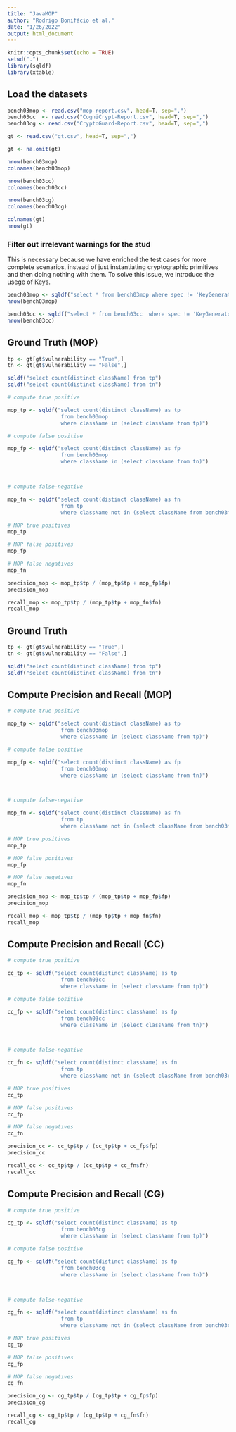 ```yaml
---
title: "JavaMOP"
author: "Rodrigo Bonifácio et al."
date: "1/26/2022"
output: html_document
---
```


```r
knitr::opts_chunk$set(echo = TRUE)
setwd(".")
library(sqldf)
library(xtable)
```

## Load the datasets

```r
bench03mop <- read.csv("mop-report.csv", head=T, sep=",")
bench03cc  <- read.csv("CogniCrypt-Report.csv", head=T, sep=",")
bench03cg <- read.csv("CryptoGuard-Report.csv", head=T, sep=",")

gt <- read.csv("gt.csv", head=T, sep=",")

gt <- na.omit(gt)

nrow(bench03mop)
colnames(bench03mop)

nrow(bench03cc)
colnames(bench03cc)

nrow(bench03cg)
colnames(bench03cg)

colnames(gt)
nrow(gt)
```

### Filter out irrelevant warnings for the stud

This is necessary because we have enriched the test cases for more complete scenarios, instead of just instantiating cryptographic primitives and then doing nothing with them. To solve this issue, we introduce the usege of Keys. 

```r
bench03mop <- sqldf("select * from bench03mop where spec != 'KeyGeneratorSpec'")
nrow(bench03mop)

bench03cc <- sqldf("select * from bench03cc  where spec != 'KeyGeneratorSpec'")
nrow(bench03cc)

```



## Ground Truth (MOP)

```r
tp <- gt[gt$vulnerability == "True",]
tn <- gt[gt$vulnerability == "False",]

sqldf("select count(distinct className) from tp")
sqldf("select count(distinct className) from tn")

# compute true positive 

mop_tp <- sqldf("select count(distinct className) as tp
                 from bench03mop 
                 where className in (select className from tp)")

# compute false positive 

mop_fp <- sqldf("select count(distinct className) as fp
                 from bench03mop 
                 where className in (select className from tn)")



# compute false-negative  

mop_fn <- sqldf("select count(distinct className) as fn
                 from tp 
                 where className not in (select className from bench03mop)")

# MOP true positives
mop_tp

# MOP false positives
mop_fp

# MOP false negatives
mop_fn

precision_mop <- mop_tp$tp / (mop_tp$tp + mop_fp$fp)
precision_mop

recall_mop <- mop_tp$tp / (mop_tp$tp + mop_fn$fn)
recall_mop
```

## Ground Truth 

```r
tp <- gt[gt$vulnerability == "True",]
tn <- gt[gt$vulnerability == "False",]

sqldf("select count(distinct className) from tp")
sqldf("select count(distinct className) from tn")
```

## Compute Precision and Recall (MOP)

```r

# compute true positive 

mop_tp <- sqldf("select count(distinct className) as tp
                 from bench03mop 
                 where className in (select className from tp)")

# compute false positive 

mop_fp <- sqldf("select count(distinct className) as fp
                 from bench03mop 
                 where className in (select className from tn)")



# compute false-negative  

mop_fn <- sqldf("select count(distinct className) as fn
                 from tp 
                 where className not in (select className from bench03mop)")

# MOP true positives
mop_tp

# MOP false positives
mop_fp

# MOP false negatives
mop_fn

precision_mop <- mop_tp$tp / (mop_tp$tp + mop_fp$fp)
precision_mop

recall_mop <- mop_tp$tp / (mop_tp$tp + mop_fn$fn)
recall_mop
```

## Compute Precision and Recall (CC)

```r

# compute true positive 

cc_tp <- sqldf("select count(distinct className) as tp
                 from bench03cc 
                 where className in (select className from tp)")

# compute false positive 

cc_fp <- sqldf("select count(distinct className) as fp
                 from bench03cc
                 where className in (select className from tn)")



# compute false-negative  

cc_fn <- sqldf("select count(distinct className) as fn
                 from tp 
                 where className not in (select className from bench03cc)")

# MOP true positives
cc_tp

# MOP false positives
cc_fp

# MOP false negatives
cc_fn

precision_cc <- cc_tp$tp / (cc_tp$tp + cc_fp$fp)
precision_cc

recall_cc <- cc_tp$tp / (cc_tp$tp + cc_fn$fn)
recall_cc
```


## Compute Precision and Recall (CG)

```r

# compute true positive 

cg_tp <- sqldf("select count(distinct className) as tp
                 from bench03cg
                 where className in (select className from tp)")

# compute false positive 

cg_fp <- sqldf("select count(distinct className) as fp
                 from bench03cg
                 where className in (select className from tn)")



# compute false-negative  

cg_fn <- sqldf("select count(distinct className) as fn
                 from tp 
                 where className not in (select className from bench03cg)")

# MOP true positives
cg_tp

# MOP false positives
cg_fp

# MOP false negatives
cg_fn

precision_cg <- cg_tp$tp / (cg_tp$tp + cg_fp$fp)
precision_cg

recall_cg <- cg_tp$tp / (cg_tp$tp + cg_fn$fn)
recall_cg
```
